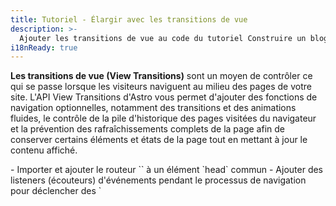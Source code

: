 ```yaml
---
title: Tutoriel - Élargir avec les transitions de vue
description: >-
  Ajouter les transitions de vue au code du tutoriel Construire un blog.
i18nReady: true
---
```



**Les transitions de vue (View Transitions)** sont un moyen de contrôler ce qui se passe lorsque les visiteurs naviguent au milieu des pages de votre site. L'API View Transitions d'Astro vous permet d'ajouter des fonctions de navigation optionnelles, notamment des transitions et des animations fluides, le contrôle de la pile d'historique des pages visitées du navigateur et la prévention des rafraîchissements complets de la page afin de conserver certains éléments et états de la page tout en mettant à jour le contenu affiché.

<PreCheck>
  - Importer et ajouter le routeur `<ViewTransitions />` à un élément `head` commun
  - Ajouter des listeners (écouteurs) d'événements pendant le processus de navigation pour déclencher des `<script>` lorsque c'est nécessaire
  - Ajouter des animations de transition de page en utilisant des directives de transition
  - Désactiver le routage côté client pour un lien de page individuel
</PreCheck>

## Prérequis

Vous aurez besoin **d'un projet Astro existant avec une mise en page de base commune ou un composant `<Head />`**.

Ce tutoriel utilise le [projet fini du tutoriel Construire un blog](https://github.com/withastro/blog-tutorial-demo) pour démontrer l'ajout de transitions de vue (routage côté client) à un projet Astro existant. Vous pouvez forker et utiliser cette base de code localement, ou compléter le tutoriel dans le navigateur en [éditant le code du tutoriel du blog dans StackBlitz](https://stackblitz.com/github/withastro/blog-tutorial-demo/tree/complete?file=src%2Fpages%2Findex.astro).

Vous pouvez suivre ces étapes avec votre propre projet Astro, mais vous devrez adapter les instructions à votre base de code.

Nous vous recommandons d'utiliser d'abord notre exemple de projet pour compléter ce court tutoriel. Ensuite, vous pourrez utiliser ce que vous avez appris pour créer des transitions de vue dans votre propre projet.

## Construire un blog sur des tutoriels de code

Dans le [Tutoriel d'introduction à la création d'un blog](/fr/tutorial/0-introduction/), vous avez découvert le [routage intégré basé sur les fichiers](/fr/guides/routing/#routes-statiques) d'Astro : tout fichier `.astro`, `.md`, ou `.mdx` situé dans le dossier `src/pages/` devient automatiquement une nouvelle page de votre site.

Pour naviguer entre ces pages, vous avez utilisé l'élément HTML standard `<a>`. Par exemple, pour créer un lien vers votre page "À propos", vous avez ajouté `<a href="/about/">À propos</a>` à l'en-tête de votre page. Lorsqu'un visiteur de votre site clique sur ce lien, le navigateur se rafraîchit et charge une nouvelle page avec un contenu entièrement nouveau.

## Navigation pleine page vs routage côté client (mode SPA)

Lorsqu'un navigateur actualise et charge une nouvelle page, il n'y a pas de continuité entre l'ancienne et la nouvelle page. Lors du routage côté client, une nouvelle page est affichée sans qu'il soit nécessaire de rafraîchir le navigateur.

Le routage côté client est une caractéristique des sites d'application à page unique (SPA), où l'ensemble du site ou de l'application est une "page" de JavaScript dont le contenu est mis à jour en fonction de l'interaction avec le visiteur.

Comme chaque nouvelle page ne nécessite pas un rafraîchissement complet du navigateur, le routage côté client vous permet de contrôler les transitions entre les pages de plusieurs façons. **Les éléments persistants**, tels que l'en-tête d'une page commune, n'ont pas besoin d'être entièrement re-rendus à l'écran. La transition d'une page à l'autre peut sembler beaucoup plus fluide. De plus, l'état peut être préservé, ce qui vous permet de transférer des valeurs d'une page à l'autre, ou même de continuer à diffuser une vidéo pendant que vos visiteurs naviguent au sein des pages !

Il arrive que vous souhaitiez ou ayez besoin d'un rafraîchissement complet du navigateur. Par exemple, lorsqu'un lien amène un visiteur à un document `.pdf`, vous aurez besoin que le navigateur charge cette nouvelle page à partir du serveur. Même si les transitions de vue sont activées dans votre projet Astro, vous pourrez spécifier comment le navigateur doit naviguer par défaut et par lien, et même renoncer complètement au routage côté client.

Pour en savoir plus sur les [transitions de vue d'Astro](/fr/guides/view-transitions/), consultez notre guide, ou plongez dans les instructions ci-dessous pour étendre le blog avec les transitions de vue.

  <Box icon="question-mark">
### Testez vos connaissances

1. Ajout de transitions de vue à mon site Astro...

    <MultipleChoice>
      <Option>
        Nécessite plus de 2 lignes de code pour la mise en œuvre par défaut sur l'ensemble du site.
      </Option>
      <Option isCorrect>
        Modifie le type de navigation par défaut sur une page qui contient le routeur `<ViewTransitions />` dans son `<head>`.
      </Option>
      <Option>
        Ne propose pas de fonctionnalités d'accessibilité normalement fournies par le navigateur, telles que le suivi des routes et le respect du principe de `prefers-reduced-motion`.
      </Option>
    </MultipleChoice>

2. Qu'est-ce qui n'est **pas** un avantage des transitions de vue d'Astro ?

    <MultipleChoice>
      <Option isCorrect>
        Envoi de JavaScript supplémentaire au navigateur pour le routage côté client
      </Option>
      <Option>
        La possibilité de conserver des éléments et des composants individuels lorsqu'un visiteur se rend sur une nouvelle page
      </Option>
      <Option>
        Contrôler le type de navigation à utiliser pour chaque lien
      </Option>
    </MultipleChoice>

3. La vue transitant par le routeur...
    <MultipleChoice>
      <Option>
        Nécessite l'utilisation d'un framework UI tel que React
      </Option>
      <Option>
        N'est pas prêt pour les sites de production
      </Option>
      <Option isCorrect>
        Inclut un fonctionnement de secours pour les navigateurs qui ne prennent pas encore totalement en charge les transitions d'affichage.
      </Option>
    </MultipleChoice>

</Box>

## Ajouter des transitions de vue au tutoriel sur les blogs

Les étapes ci-dessous vous montrent comment enrichir le produit final du tutoriel Construire un blog en ajoutant un routage côté client pour améliorer les transitions entre les pages.

### Mise à jour des dépendances
<Steps>
1. Mettez à jour la dernière version d'Astro, et mettez à jour toutes les intégrations vers leurs dernières versions en exécutant les commandes suivantes dans votre terminal :
    
    <PackageManagerTabs>
      <Fragment slot="npm">
        ```shell
        # Mise à niveau vers Astro v4.x
        npm install astro@latest
    
        # Exemple : mettre à jour le tutoriel du blog intégration de Preact
        npm install @astrojs/preact@latest
        ```
      </Fragment>
      <Fragment slot="pnpm">
        ```shell
        # Mise à niveau vers Astro v4.x
        pnpm add astro@latest
    
        # Exemple : mettre à jour le tutoriel du blog intégration de Preact
        pnpm add @astrojs/preact@latest
        ```
      </Fragment>
      <Fragment slot="yarn">
        ```shell
        # Mise à niveau vers Astro v4.x
        yarn add astro@latest
    
        # Exemple : mettre à jour le tutoriel du blog intégration de Preact
        yarn add @astrojs/preact@latest
        ```
      </Fragment>
    </PackageManagerTabs>
    
    :::tip
    Si vous utilisez votre propre projet, veillez à mettre à jour toutes les dépendances que vous avez installées. L'exemple de code du tutoriel sur les blogs n'utilise que l'intégration Preact.
    :::
</Steps>
### Ajouter le routeur `<ViewTransitions />`.
<Steps>
  
2. Importez et ajoutez le composant `<ViewTransitions />` dans le `<head>` de votre mise en page.

    Dans l'exemple du tutoriel Blog, l'élément `<head>` se trouve dans `src/layouts/BaseLayout.astro`. Le routeur `ViewTransitions` doit d'abord être importé dans le frontmatter du composant. Ensuite, ajoutez le composant de routage à l'intérieur de l'élément `<head>`.
    
    ```astro title="src/layouts/BaseLayout.astro" ins={2,15}
    ---
    import { ViewTransitions } from "astro:transitions";
    import Header from "../components/Header.astro";
    import Footer from "../components/Footer.astro";
    import "../styles/global.css";
    const { pageTitle } = Astro.props;
    ---
    <html lang="fr">
      <head>
        <meta charset="utf-8" />
        <link rel="icon" type="image/svg+xml" href="/favicon.svg" />
        <meta name="viewport" content="width=device-width" />
        <meta name="generator" content={Astro.generator} />
        <title>{pageTitle}</title>
        <ViewTransitions />
      </head>
      <body>
        <Header />
        <h1>{pageTitle}</h1>
        <slot />
        <Footer />
        <script>
          import "../scripts/menu.js";
        </script>
      </body>
    </html>
    ```

    Aucune autre configuration n'est nécessaire pour activer la navigation par défaut côté client d'Astro ! Astro créera des animations de page par défaut basées sur les similitudes entre l'ancienne et la nouvelle page, et fournira également un comportement de repli pour les navigateurs non pris en charge.

3. Naviguer au fil des pages dans l'aperçu de votre site.

    Affichez l'aperçu de votre site **sur un grand écran, par exemple en mode bureau**. Lorsque vous passez d'une page à l'autre sur votre site, vous remarquez que le contenu de l'ancienne page s'efface au fur et à mesure que le contenu de la nouvelle page s'affiche. Utilisez le [guide des transitions d'affichage](/fr/guides/view-transitions/) pour ajouter un comportement personnalisé si vous n'êtes pas satisfait des valeurs par défaut.
  
    Affichez l'aperçu de votre site **à une taille d'écran plus petite**, et essayez d'utiliser le menu hamburger pour naviguer entre les pages. Remarquez que votre menu ne fonctionnera plus après le chargement de la première page.

</Steps>

### Mise à jour des scripts

Avec les transitions de vue, certains scripts peuvent ne plus se réexécuter après la navigation dans la page, comme c'est le cas lors de l'actualisation complète du navigateur. Il existe plusieurs [événements au cours du routage côté client que vous pouvez écouter](/fr/guides/view-transitions/#événements-du-cycle-de-vie), et déclencher des événements lorsqu'ils se produisent. Les scripts de votre projet devront maintenant s'accrocher à deux événements pour s'exécuter au bon moment pendant la navigation dans la page : [`astro:page-load`](/fr/guides/view-transitions/#astropage-load) et [`astro:after-swap`](/fr/guides/view-transitions/#astroafter-swap).

<Steps>
4. Rendre le script contrôlant le composant de menu mobile `<Hamburger />` disponible après avoir navigué vers une nouvelle page.

     Pour rendre votre menu mobile interactif après avoir navigué vers une nouvelle page, ajoutez le code suivant qui écoute l'événement `astro:page-load` qui s'exécute à la fin de la navigation sur la page, et en réponse, exécute le script existant pour faire fonctionner le menu hamburger lorsqu'on clique dessus :
    
    ```js title="src/scripts/menu.js" ins={1,5}
    document.addEventListener('astro:page-load', () => {
      document.querySelector('.hamburger').addEventListener('click', () => {
        document.querySelector('.nav-links').classList.toggle('expanded');
      });
    });
    ```

5. Rendre le script contrôlant le changement de thème disponible après la navigation de la page.

    Le `<script>` qui contrôle le basculement du thème clair/foncé est situé dans le composant `<ThemeIcon />`. Pour que le basculement de thème continue à fonctionner sur chaque page, supprimez l'attribut `is:inline` du script et ajoutez le même écouteur d'événement que dans l'exemple précédent afin que l'événement `astro:page-load` puisse déclencher votre fonction existante.

    Mettez à jour la balise script existante pour que votre fonction s'exécute en réponse à l'événement `astro:page-load`, rendant ainsi votre thème interactif une fois que la nouvelle page est entièrement chargée et visible par l'utilisateur :
    
    ```astro title="src/components/ThemeIcon.astro" ins={8,38} del="is:inline"
    ---
    ---
    <button id="themeToggle"> /* ... */ </button>
    
    <style> /* ... */ </style>
    
    <script is:inline>
      document.addEventListener('astro:page-load', () => {
        const theme = (() => {
          if (typeof localStorage !== "undefined" && localStorage.getItem("theme")) {
          return localStorage.getItem("theme");
        }
          if (window.matchMedia("(prefers-color-scheme: dark)").matches) {
          return "dark";
        }
          return "light";
        })();
        
          if (theme === "light") {
          document.documentElement.classList.remove("dark");
        } else {
          document.documentElement.classList.add("dark");
        }
        
          window.localStorage.setItem("theme", theme);
        
          const handleToggleClick = () => {
          const element = document.documentElement;
          element.classList.toggle("dark");
        
          const isDark = element.classList.contains("dark");
          localStorage.setItem("theme", isDark ? "dark" : "light");
        };
    
        document.getElementById("themeToggle").onclick = handleToggleClick;
      });
    </script>
    ```
    Désormais, le changement de thème est interactif sur chaque page lorsque l'on utilise le routeur `<ViewTransitions />`, une fois que la page a fini de se charger.

6. Vérifier la présence d'un thème précédent pour éviter le clignotement en mode sombre.

    Le changement de thème fonctionne sur chaque page, mais son script est chargé à la fin du processus de navigation, **après le chargement complet de la nouvelle page dans le navigateur**. Il peut y avoir un flash de la version à thème léger du site avant que le script de basculement de thème ne s'exécute et ne vérifie quel thème il doit utiliser sur la page.
  
    Pour vérifier et, si nécessaire, définir le mode sombre plus tôt dans le processus de navigation, créez une fonction qui s'exécutera en réponse à l'événement `astro:after-swap`. La fonction suivante, qui vérifie le `localStorage` du navigateur pour le thème sombre, sera exécutée quand la première page est consultée et **immédiatement après que la nouvelle page soit remplacée par l'ancienne**, avant que les éléments du DOM ne soient peints à l'écran.
  
    Ajoutez ce nouveau script au composant `<ThemeIcon />`, en plus du script qui contrôle le basculement du thème.
    
    ```astro title="src/components/ThemeIcon.astro" ins={3-9}
    <script> ... <script>
    
    <script is:inline>
      function applyTheme() {
        localStorage.theme === 'dark' 
          ? document.documentElement.classList.add("dark")
          : document.documentElement.classList.remove("dark");
      }

      document.addEventListener('astro:after-swap', applyTheme);
      applyTheme();
    </script>
    ```

</Steps>
    Désormais, chaque changement de page **qui utilise le routeur `<ViewTransitions />` pour la navigation côté client** (et donc l'accès à l'événement `astro:after-swap`) sera en mesure de détecter `theme : dark` à partir du `localStorage` du navigateur et de mettre à jour la page actuelle en conséquence avant que la page ne soit rendue pour l'observateur.

    <Box icon="question-mark">
      ### Testez vos connaissances

      Quel est l'ordre correct des événements après qu'un visiteur a cliqué sur un lien pour accéder à une nouvelle page lors de la navigation côté client ?

          <MultipleChoice>
            <Option>
              1. `astro:after-swap`
              2. `astro:page-load`
              3. la nouvelle page est visible
            </Option>
            <Option isCorrect>
              1. `astro:after-swap`
              2. la nouvelle page est visible
              3. `astro:page-load`
            </Option>
            <Option>
              1. `astro:page-load`
              2. la nouvelle page est visible
              3. `astro:after-swap`
            </Option>
          </MultipleChoice>


      </Box>

### Personnaliser les animations de transition
<Steps>

7. Remplacer l'animation `fade` par défaut par une animation `slide` pour le titre de la page.

    Lorsque les transitions d'affichage sont activées, vous disposez actuellement d'un petit fondu entrant et sortant pour toutes les animations de transition de page. Astro fournit également une animation intégrée de type `slide`. Pour changer le type d'animation pour un seul élément, ajoutez la directive `transition:animate=""`.

    Par exemple, pour faire glisser les titres de la page au lieu de les faire apparaître en fondu, ajoutez `transition:animate="slide"` à l'élément `<h1>` de la BaseLayout :
    
    ```astro title="src/layouts/BaseLayout.astro" ins='transition:animate="slide"'
    ---
    import Header from "../components/Header.astro";
    import Footer from "../components/Footer.astro";
    import "../styles/global.css";
    import { ViewTransitions } from "astro:transitions";
    const { pageTitle } = Astro.props;
    ---
    
    <html lang="fr">
    <head>
      <meta charset="utf-8" />
      <link rel="icon" type="image/svg+xml" href="/favicon.svg" />
      <meta name="viewport" content="width=device-width" />
      <meta name="generator" content={Astro.generator} />
      <title>{pageTitle}</title>
      <ViewTransitions />
    </head>
      <body>
        <Header />
        <h1 transition:animate="slide">{pageTitle}</h1>
        <slot />
        <Footer />
        <script>
          import "../scripts/menu.js";
        </script>
      </body>
    </html>
    ```

</Steps>

    Dans l'aperçu de votre navigateur, vous verrez maintenant les titres de la page glisser sur l'écran, tandis que d'autres éléments tels que le corps du texte continuent à s'effacer.

    <Box icon="puzzle-piece">
      ### Essayez-le vous-même - Faites glisser les liens de navigation à l'intérieur

      Ajoutez une directive d'animation, pour que le `<div>` dans `Navigation.Astro` contenant tous les liens d'en-tête, glisse dans la page de navigation, en suivant les [mêmes étapes que ci-dessus](#personnaliser-les-animations-de-transition).
    
      <details>
        <summary>Montrez-moi le code.</summary>
        ```astro title="src/components/Navigation.astro" ins='transition:animate="slide"'
        ---
        ---
        <div transition:animate="slide" class="nav-links">
          <a href="/">Home</a>
          <a href="/about/">About</a>
          <a href="/blog/">Blog</a>
          <a href="/tags/">Tags</a>
        </div>
        ```
      </details>
    </Box>

    Vérifiez l'aperçu de votre navigateur et vous constaterez que le titre de la page et les liens de l'en-tête sont désormais insérés dans chaque page de navigation.

<Steps>
8. Ajoutez un fondu plus long aux descriptions de vos articles de blog.

    Vous pouvez également personnaliser les animations intégrées d'Astro en les important, puis en fournissant les propriétés d'animation CSS.

    Par exemple, pour que la description s'estompe lentement lorsque vous naviguez vers un article de blog, importez l'animation `fade` dans votre mise en page pour les articles de blog Markdown. Ensuite, ajoutez la directive de transition pour le `fade` d'Astro avec une durée de `2s` :
    
    ```astro title="src/layouts/MarkdownPostLayout.astro" ins={3} ins="transition:animate={fade({ duration: '2s' })}"
    ---
    import BaseLayout from "./BaseLayout.astro";
    import { fade } from "astro:transitions";
    const { frontmatter } = Astro.props;
    ---
    
    <BaseLayout pageTitle={frontmatter.title}>
      <p>{frontmatter.pubDate.slice(0, 10)}</p>
      <p transition:animate={fade({ duration: '2s' })} ><em>{frontmatter.description}</em></p>
      <p>Écrit par : {frontmatter.author}</p>
      <img src={frontmatter.image.url} width="300" alt={frontmatter.image.alt} />
      <slot />
    </BaseLayout>
    ```
    Naviguez vers n'importe quel article de blog dans l'aperçu de votre navigateur, et vous verrez que la description s'affiche en fondu plus lentement que le reste du texte.
    
    <ReadMore>En savoir plus sur les différentes [directives de transition](/fr/guides/view-transitions/#directives-de-transition) et [personnalisation des animations](/fr/guides/view-transitions/#personnalisation-des-animations).</ReadMore>
</Steps>
### Forcer le rechargement complet du navigateur pour certains liens
<Steps>

9. Empêcher le routage côté client et demander au navigateur de se recharger lorsqu'il navigue vers votre page "À propos".

    Il peut arriver que vous souhaitiez que le navigateur soit entièrement rechargé lorsque les visiteurs cliquent sur un certain lien. Par exemple, vous pouvez créer un lien vers une page qui n'utilise pas le routeur `<ViewTransitions />`, ou vers un fichier directement, comme un `.pdf`.

    Pour que votre navigateur se rafraîchisse à chaque fois que vous cliquez sur le lien de navigation pour aller à votre page "À propos", ajoutez l'attribut `data-astro-reload` à la balise `<a>` de votre composant `<Navigation />`. Cela remplacera entièrement le routeur `<ViewTransitions />`, et toutes les animations de transition de vue, pour ce seul lien.
    
    ```astro title="src/components/Navigation.astro" ins='data-astro-reload'
    ---
    ---
    <div transition:animate="slide" class="nav-links">
      <a href="/">Home</a>
      <a href="/about/" data-astro-reload>À propos</a>
      <a href="/blog/">Blog</a>
      <a href="/tags/">Tags</a>
    </div>
    ```

    Désormais, lorsque vous cliquez sur le lien de navigation vers votre page "À propos", aucune animation ne se produira. Les liens et le titre de la page ne glisseront pas et le contenu de la page ne s'affichera pas en fondu lorsque vous naviguerez vers votre page À propos **en utilisant ce lien**.

10. Ajoutez un lien vers votre page "À propos" à partir de votre nom d'auteur dans votre mise en page Markdown pour les articles de blog.
    
    `data-astro-reload` ne déclenche un rafraîchissement complet du navigateur que lorsque l'on accède à une nouvelle page **à partir du lien auquel il a été ajouté**. Il ne contrôle pas tous les cas où l'on navigue vers votre page "À propos".

    Dans votre composant `<MarkdownPostLayout />`, ajoutez un lien vers votre page "À propos" sur votre nom d'auteur :
      
    ```astro title="src/layouts/MarkdownPostLayout.astro" ins='<a href="/about/">' ins="</a>"
    ---
    import BaseLayout from "./BaseLayout.astro";
    import { fade } from "astro:transitions";
    const { frontmatter } = Astro.props;
    ---
    
    <BaseLayout pageTitle={frontmatter.title}>
      <p>{frontmatter.pubDate.slice(0, 10)}</p>
      <p transition:animate={fade({ duration: '2s' })} ><em>{frontmatter.description}</em></p>
      <p>Écrit par : <a href="/about/">{frontmatter.author}</a></p>
      <img src={frontmatter.image.url} width="300" alt={frontmatter.image.alt} />
      <slot />
    </BaseLayout>
    ```
</Steps>
  
    Si vous visitez un article de blog dans l'aperçu de votre navigateur et que vous cliquez sur le nom de l'auteur pour accéder à la page "À propos", à quoi ressemble la navigation dans la page ?
    
    <p>
      Lorsqu'un visiteur clique sur un lien vers la page "À propos" à partir d'un article de blog, le titre de la page et les liens de navigation de l'en-tête <Spoiler>glissent à travers l'écran</Spoiler> parce que <Spoiler>l'attribut `data-astro-reload` n'est pas défini sur ces liens.</Spoiler>.
    </p>

Il y a encore beaucoup de choses à explorer ! Consultez notre [guide complet des transitions de vue](/fr/guides/view-transitions/) pour découvrir d'autres choses que vous pouvez faire avec les transitions de vue.

Pour l'exemple complet du tutoriel du blog utilisant les transitions de vue, voir la [branche View Transitions](https://github.com/withastro/blog-tutorial-demo/tree/view-transitions) du répertoire du tutoriel.

